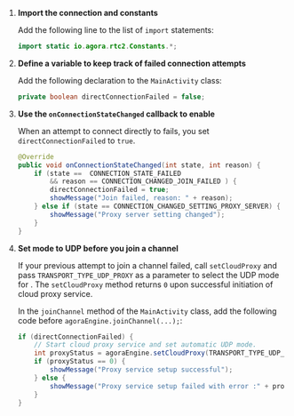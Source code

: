 <PlatformWrapper platform="android">

1. **Import the connection and <Vg k="CP"/> constants**

    Add the following line to the list of `import` statements:

    ```java
    import static io.agora.rtc2.Constants.*;
    ```

1. **Define a variable to keep track of failed connection attempts** 

    Add the following declaration to the `MainActivity` class:

    ```java
    private boolean directConnectionFailed = false;
    ```

1. **Use the `onConnectionStateChanged` callback to enable <Vg k="CP"/>**

    When an attempt to connect directly to <Vg k="AGORA_BACKEND" /> fails, you set `directConnectionFailed` to `true`. 

    ```java
    @Override
    public void onConnectionStateChanged(int state, int reason) {
        if (state ==  CONNECTION_STATE_FAILED
            && reason == CONNECTION_CHANGED_JOIN_FAILED ) {
            directConnectionFailed = true;
            showMessage("Join failed, reason: " + reason);
        } else if (state == CONNECTION_CHANGED_SETTING_PROXY_SERVER) {
            showMessage("Proxy server setting changed");
        }
    }
    ```

1.  **Set <Vg k="CP"/> mode to UDP before you join a channel**

    If your previous attempt to join a channel failed, call `setCloudProxy` and pass `TRANSPORT_TYPE_UDP_PROXY` as a parameter to select the UDP mode for <Vg k="CP"/>. The `setCloudProxy` method returns `0` upon successful initiation of cloud proxy service.

    In the `joinChannel` method of the `MainActivity` class, add the following code before `agoraEngine.joinChannel(...);`:

    ```java
    if (directConnectionFailed) {
        // Start cloud proxy service and set automatic UDP mode.
        int proxyStatus = agoraEngine.setCloudProxy(TRANSPORT_TYPE_UDP_PROXY);
        if (proxyStatus == 0) {
            showMessage("Proxy service setup successful");
        } else {
            showMessage("Proxy service setup failed with error :" + proxyStatus);
        }
    }
    ```

</PlatformWrapper>
